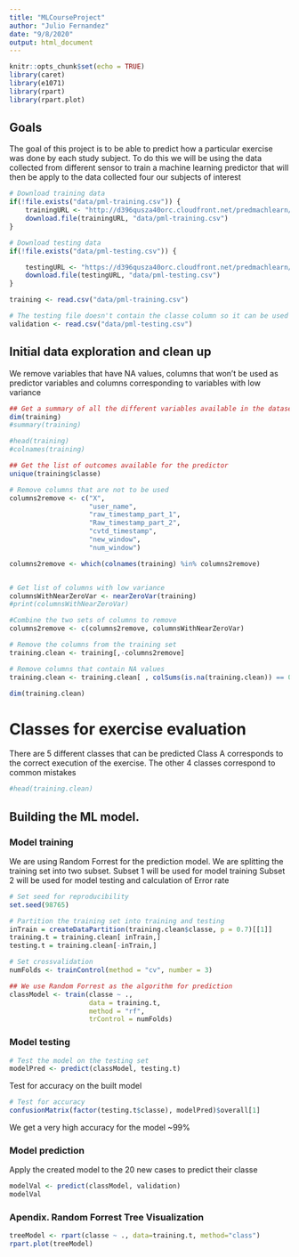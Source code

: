 ```yaml
---
title: "MLCourseProject"
author: "Julio Fernandez"
date: "9/8/2020"
output: html_document
---
```


```r
knitr::opts_chunk$set(echo = TRUE)
library(caret)
library(e1071)
library(rpart)
library(rpart.plot)
```

## Goals

The goal of this project is to be able to predict how a particular exercise was done by each study subject. 
To do this we will be using the data collected from different sensor to train a machine learning predictor that will then be apply to the data collected four our subjects of interest

```r

# Download training data
if(!file.exists("data/pml-training.csv")) {
    trainingURL <- "http://d396qusza40orc.cloudfront.net/predmachlearn/pml-training.csv"
    download.file(trainingURL, "data/pml-training.csv")
}

# Download testing data
if(!file.exists("data/pml-testing.csv")) {

    testingURL <- "https://d396qusza40orc.cloudfront.net/predmachlearn/pml-testing.csv"
    download.file(testingURL, "data/pml-testing.csv")   
}

training <- read.csv("data/pml-training.csv")

# The testing file doesn't contain the classe column so it can be used for validation but not for testing
validation <- read.csv("data/pml-testing.csv")

```

## Initial data exploration and clean up
We remove variables that have NA values, columns that won't be used as predictor variables and columns corresponding to variables with low variance

```r
## Get a summary of all the different variables available in the dataset
dim(training)
#summary(training)

#head(training)
#colnames(training)

## Get the list of outcomes available for the predictor
unique(training$classe)

# Remove columns that are not to be used
columns2remove <- c("X", 
                    "user_name", 
                    "raw_timestamp_part_1", 
                    "Raw_timestamp_part_2",
                    "cvtd_timestamp",
                    "new_window",
                    "num_window")

columns2remove <- which(colnames(training) %in% columns2remove)


# Get list of columns with low variance
columnsWithNearZeroVar <- nearZeroVar(training)
#print(columnsWithNearZeroVar)

#Combine the two sets of columns to remove
columns2remove <- c(columns2remove, columnsWithNearZeroVar)

# Remove the columns from the training set
training.clean <- training[,-columns2remove]

# Remove columns that contain NA values
training.clean <- training.clean[ , colSums(is.na(training.clean)) == 0]

dim(training.clean)
```


# Classes for exercise evaluation
There are 5 different classes that can be predicted
Class A corresponds to the correct execution of the exercise.
The other 4 classes correspond to common mistakes

```r
#head(training.clean)

```

##  Building the ML model.
### Model training
We are using Random Forrest for the prediction model.
We are splitting the training set into two subset.
Subset 1 will be used for model training
Subset 2 will be used for model testing  and calculation of Error rate

```r
# Set seed for reproducibility
set.seed(98765)

# Partition the training set into training and testing
inTrain = createDataPartition(training.clean$classe, p = 0.7)[[1]]
training.t = training.clean[ inTrain,]
testing.t = training.clean[-inTrain,]

```

```r

# Set crossvalidation
numFolds <- trainControl(method = "cv", number = 3)

## We use Random Forrest as the algorithm for prediction
classModel <- train(classe ~ ., 
                    data = training.t, 
                    method = "rf",
                    trControl = numFolds)

```


### Model testing
```r
# Test the model on the testing set
modelPred <- predict(classModel, testing.t)
```

Test for accuracy on the built model
```r
# Test for accuracy
confusionMatrix(factor(testing.t$classe), modelPred)$overall[1]

```
We get a very high accuracy for the model ~99%

### Model prediction
Apply the created model to the 20 new cases to predict their classe

```r
modelVal <- predict(classModel, validation)
modelVal

```

### Apendix. Random Forrest Tree Visualization
```r
treeModel <- rpart(classe ~ ., data=training.t, method="class")
rpart.plot(treeModel)
```

